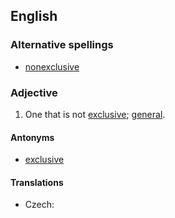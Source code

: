 ==English==

===Alternative spellings===
* [[nonexclusive]]

===Adjective===
{{en-adj|-}}

# One that is not [[exclusive]]; [[general]].

====Antonyms====
* [[exclusive]]

====Translations====
{{trans-top|one that is not exclusive}}
* Czech: {{t|cs|nevýhradní}}
{{trans-mid}}
{{trans-bottom}}